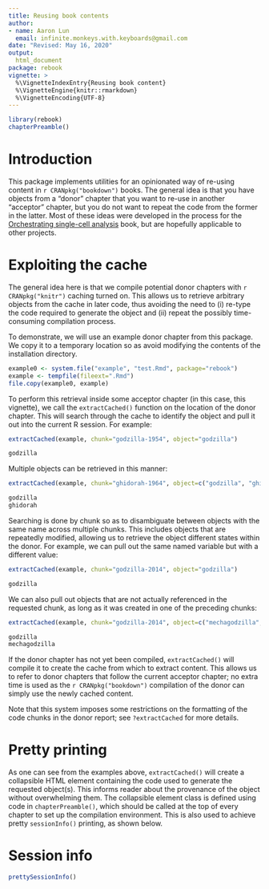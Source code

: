```yaml
---
title: Reusing book contents
author:
- name: Aaron Lun
  email: infinite.monkeys.with.keyboards@gmail.com
date: "Revised: May 16, 2020"
output:
  html_document
package: rebook 
vignette: >
  %\VignetteIndexEntry{Reusing book content}
  %\VignetteEngine{knitr::rmarkdown}
  %\VignetteEncoding{UTF-8}
---
```


```r
library(rebook)
chapterPreamble()
```

# Introduction

This package implements utilities for an opinionated way of re-using content in `r CRANpkg("bookdown")` books.
The general idea is that you have objects from a "donor" chapter that you want to re-use in another "acceptor" chapter,
but you do not want to repeat the code from the former in the latter.
Most of these ideas were developed in the process for the [Orchestrating single-cell analysis](https://osca.bioconductor.org) book,
but are hopefully applicable to other projects.

# Exploiting the cache

The general idea here is that we compile potential donor chapters with `r CRANpkg("knitr")` caching turned on.
This allows us to retrieve arbitrary objects from the cache in later code,
thus avoiding the need to (i) re-type the code required to generate the object
and (ii) repeat the possibly time-consuming compilation process.

To demonstrate, we will use an example donor chapter from this package.
We copy it to a temporary location so as avoid modifying the contents of the installation directory.

```r
example0 <- system.file("example", "test.Rmd", package="rebook")
example <- tempfile(fileext=".Rmd")
file.copy(example0, example)
```

To perform this retrieval inside some acceptor chapter (in this case, this vignette),
we call the `extractCached()` function on the location of the donor chapter.
This will search through the cache to identify the object and pull it out into the current R session.
For example:

```r
extractCached(example, chunk="godzilla-1954", object="godzilla")
```

```r
godzilla
```

Multiple objects can be retrieved in this manner:

```r
extractCached(example, chunk="ghidorah-1964", object=c("godzilla", "ghidorah"))
```

```r
godzilla
ghidorah
```

Searching is done by chunk so as to disambiguate between objects with the same name across multiple chunks.
This includes objects that are repeatedly modified, allowing us to retrieve the object different states within the donor.
For example, we can pull out the same named variable but with a different value:

```r
extractCached(example, chunk="godzilla-2014", object="godzilla")
```

```r
godzilla
```

We can also pull out objects that are not actually referenced in the requested chunk,
as long as it was created in one of the preceding chunks:

```r
extractCached(example, chunk="godzilla-2014", object=c("mechagodzilla", "godzilla"))
```

```r
godzilla
mechagodzilla
```

If the donor chapter has not yet been compiled,
`extractCached()` will compile it to create the cache from which to extract content.
This allows us to refer to donor chapters that follow the current acceptor chapter;
no extra time is used as the `r CRANpkg("bookdown")` compilation of the donor can simply use the newly cached content.

Note that this system imposes some restrictions on the formatting of the code chunks in the donor report;
see `?extractCached` for more details.

# Pretty printing 

As one can see from the examples above,
`extractCached()` will create a collapsible HTML element containing the code used to generate the requested object(s).
This informs reader about the provenance of the object without overwhelming them.
The collapsible element class is defined using code in `chapterPreamble()`,
which should be called at the top of every chapter to set up the compilation environment.
This is also used to achieve pretty `sessionInfo()` printing, as shown below.

# Session info

```r
prettySessionInfo()
```
